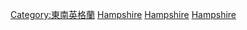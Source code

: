 {{Commonscat|Hampshire}}

[[Category:東南英格蘭|Category:東南英格蘭]]
[[Category:非都市郡|Hampshire]]
[[Category:英格蘭的名譽郡|Hampshire]]
[[Category:古代建立的英格蘭郡|Hampshire]]